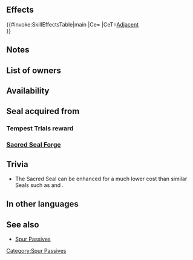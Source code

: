 {{Passive
|name=Spur Atk/Def
|type=C
|exclusive=0
|1name=Spur Atk/Def 1
|1tagid=SID_攻撃守備の紋章1
|1promotionRarity=5
|1promotionTier=1
|alt1name=Spur Atk Def 1
|1effect=Grants Atk/Def+2 to adjacent allies during combat.
|1cost=120
|1required=Spur Atk 1;Spur Def 1
|2name=Spur Atk/Def 2
|2tagid=SID_攻撃守備の紋章2
|alt2name=Spur Atk Def 2
|2effect=Grants Atk/Def+3 to adjacent allies during combat.
|2cost=240
|canUseMove={{MoveList|all}}
|canUseWeapon={{WeaponList|all}}
|properties=random_all,random_inherit_base
}}
==Effects==
{{#invoke:SkillEffectsTable|main
|Ce={{Eft|Temporary buffs|Atk/Def|3}}
|CeT=[[Adjacent]]<br>{{Tgt|Allies}}
}}

==Notes==
{{Temporary buffs}}
{{AlliesCombatEffect|effect=temporary buffs}}
==List of owners==
{{Skill Hero List}}
==Availability==
{{PassiveFocusList}}
{{PassiveDistributionList}}
{{PassiveCombatManualList}}
==Seal acquired from==
===Tempest Trials reward===
{{Tempest Trials seal reward}}
===[[Sacred Seal Forge]]===
{{SealCosts
|seals=Spur Atk/Def 1;Spur Atk/Def 2
|badgeColor=Verdant
|costs1=20;100;20
|costs2=60;200;50
}}
==Trivia==
* The {{St|Spur Atk/Def 2}} Sacred Seal can be enhanced for a much lower cost than similar Seals such as {{St|Spur Atk/Spd 2}} and {{St|Spur Def/Res 2}}.
==In other languages==
{{OtherLanguages
|english=Spur Atk/Def
|japanese=攻撃守備の紋章
|german=Ang./Ver. ansp.
|spanishEU=Mejora Ata/Def
|spanishLA=Mejora Atq./Def.
|french=Encens Atq/Déf
|italian=Migliora Att/Dif
|chineseTW=攻擊防守紋章
|portuguese=Atq./Def. realç.
}}
==See also==
* [[Spur Passives]]
{{Seals Navbox}}
{{Passives Navbox|C}}
[[Category:Spur Passives]]